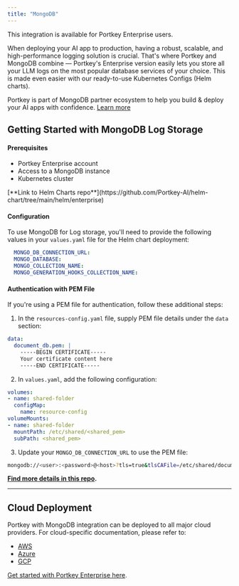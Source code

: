```yaml
---
title: "MongoDB"
---
```


<Check>
This integration is available for Portkey Enterprise users.
</Check>

When deploying your AI app to production, having a robust, scalable, and high-performance logging solution is crucial. That's where Portkey and MongoDB combine — Portkey's Enterprise version easily lets you store all your LLM logs on the most popular database services of your choice. This is made even easier with our ready-to-use Kubernetes Configs (Helm charts).

Portkey is part of MongoDB partner ecosystem to help you build & deploy your AI apps with confidence. [Learn more](https://cloud.mongodb.com/ecosystem/portkey-ai)
## Getting Started with MongoDB Log Storage

#### Prerequisites

* Portkey Enterprise account
* Access to a MongoDB instance
* Kubernetes cluster

<Check>
[**Link to Helm Charts repo**](https://github.com/Portkey-AI/helm-chart/tree/main/helm/enterprise)
</Check>

#### Configuration

To use MongoDB for Log storage, you'll need to provide the following values in your `values.yaml` file for the Helm chart deployment:

```yaml
  MONGO_DB_CONNECTION_URL:
  MONGO_DATABASE:
  MONGO_COLLECTION_NAME:
  MONGO_GENERATION_HOOKS_COLLECTION_NAME:
```

#### Authentication with PEM File

If you're using a PEM file for authentication, follow these additional steps:

1. In the `resources-config.yaml` file, supply PEM file details under the `data` section:

```yaml
data:
  document_db.pem: |
    -----BEGIN CERTIFICATE-----
    Your certificate content here
    -----END CERTIFICATE-----
```

2. In `values.yaml`, add the following configuration:

```yaml
volumes:
- name: shared-folder
  configMap:
    name: resource-config
volumeMounts:
- name: shared-folder
  mountPath: /etc/shared/<shared_pem>
  subPath: <shared_pem>
```

3. Update your `MONGO_DB_CONNECTION_URL` to use the PEM file:

```bash
mongodb://<user>:<password>@<host>?tls=true&tlsCAFile=/etc/shared/document_db.pem&retryWrites=false
```

[**Find more details in this repo**](https://github.com/Portkey-AI/helm-chart/blob/main/helm/enterprise/README.md)**.**

***

## Cloud Deployment

Portkey with MongoDB integration can be deployed to all major cloud providers. For cloud-specific documentation, please refer to:

* [AWS](/product/enterprise-offering/private-cloud-deployments/aws)
* [Azure](/product/enterprise-offering/private-cloud-deployments/azure)
* [GCP](/product/enterprise-offering/private-cloud-deployments/gcp)

[Get started with Portkey Enterprise here](/product/enterprise-offering).
